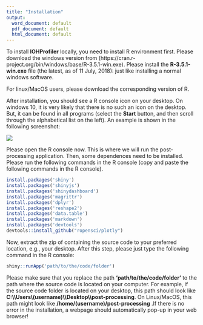 ```yaml
---
title: "Installation"
output:
  word_document: default
  pdf_document: default
  html_document: default
---
```


To install __IOHProfiler__ locally, you need to install R environment first. Please download the windows version from (https://cran.r-project.org/bin/windows/base/R-3.5.1-win.exe). Please install the __R-3.5.1-win.exe__ file (the latest, as of 11 July, 2018): just like installing a normal windows software.

For linux/MacOS users, please download the corresponding version of R.

After installation, you should see a R console icon on your desktop. On windows 10, it is very likely that there is no such an icon on the desktop. But, it can be found in all programs (select the __Start__ button, and then scroll through the alphabetical list on the left). An example is shown in the following screenshot:

![](../logo/screenshot.jpg)

Please open the R console now. This is where we will run the post-processing application.
Then, some dependences need to be installed. Please run the following commands in the R console (copy and paste the following commands in the R console).
```r
install.packages('shiny')
install.packages('shinyjs')
install.packages('shinydashboard')
install.packages('magrittr')
install.packages('dplyr')
install.packages('reshape2')
install.packages('data.table')
install.packages('markdown')
install.packages('devtools')
devtools::install_github("ropensci/plotly")
```

Now, extract the zip of containing the source code to your preferred location, e.g., your desktop.
After this step, please just type the following command in the R console:
```r
shiny::runApp('path/to/the/code/folder')
```
Please make sure that you replace the path __'path/to/the/code/folder'__ to the path where the source code is located on your computer. For example, if the source code folder is located on your desktop, this path should look like __C:\\\\Users\\(username)\\\\Desktop\\\\post-processing__. On Linux/MacOS, this path might look like __/home/(username)/post-processing__ .If there is no error in the installation, a webpage should automatically pop-up in your web browser!


